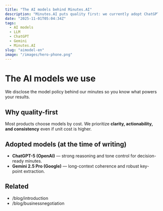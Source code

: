 ```yaml
---
title: "The AI models behind Minutes.AI"
description: "Minutes.AI puts quality first: we currently adopt ChatGPT-5 and Gemini 2.5 Pro."
date: "2025-11-01T05:04:34Z"
tags:
  - AI models
  - LLM
  - ChatGPT
  - Gemini
  - Minutes.AI
slug: "aimodel-en"
image: "/images/hero-phone.png"
---
```


# The AI models we use

We disclose the model policy behind our minutes so you know what powers your results.

## Why quality-first
Most products choose models by cost. We prioritize **clarity, actionability, and consistency** even if unit cost is higher.

## Adopted models (at the time of writing)
- **ChatGPT-5 (OpenAI)** — strong reasoning and tone control for decision-ready minutes.
- **Gemini 2.5 Pro (Google)** — long-context coherence and robust key-point extraction.

## Related
- /blog/introduction
- /blog/businessnegotiation
